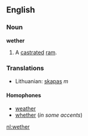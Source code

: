 ==English==
===Noun===
'''wether'''

#A [[castrate]]d [[ram]].

=== Translations ===
*Lithuanian: [[skapas]] ''m''

====Homophones====
*[[weather]]
*[[whether]] (''in some accents'')

[[nl:wether]]